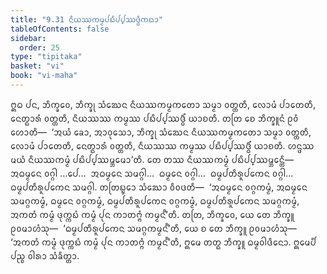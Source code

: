 ```yaml
---
title: "9.31 ᨶᩥᨿᩔᨠᨾ᩠ᨾᨸᨭᩥᨸ᩠ᨸᩔᨴ᩠ᨵᩥᨠᨳᩣ"
tableOfContents: false
sidebar:
  order: 25
type: "tipitaka"
basket: "vi"
book: "vi-maha"
---
```



<DynamicBreadcrumb />

<Division number="445" book="vi-maha">

<Paragraph number="1891" book="vi-maha">
ᩍᨵ ᨸᨶ, ᨽᩥᨠ᩠ᨡᩅᩮ, ᨽᩥᨠ᩠ᨡᩩ ᩈᩴᨥᩮᨶ ᨶᩥᨿᩔᨠᨾ᩠ᨾᨠᨲᩮᩣ ᩈᨾ᩠ᨾᩣ ᩅᨲ᩠ᨲᨲᩥ, ᩃᩮᩣᨾᩴ ᨸᩣᨲᩮᨲᩥ, ᨶᩮᨲ᩠ᨳᩣᩁᩴ ᩅᨲ᩠ᨲᨲᩥ, ᨶᩥᨿᩔᩔ ᨠᨾ᩠ᨾᩔ ᨸᨭᩥᨸ᩠ᨸᩔᨴ᩠ᨵᩥᩴ ᨿᩣᨧᨲᩥ. ᨲᨲᩕ ᨧᩮ ᨽᩥᨠ᩠ᨡᩪᨶᩴ ᩑᩅᩴ ᩉᩮᩣᨲᩥ—  ‘ᩋᨿᩴ ᨡᩮᩣ, ᩋᩣᩅᩩᩈᩮᩣ, ᨽᩥᨠ᩠ᨡᩩ ᩈᩴᨥᩮᨶ ᨶᩥᨿᩔᨠᨾ᩠ᨾᨠᨲᩮᩣ ᩈᨾ᩠ᨾᩣ ᩅᨲ᩠ᨲᨲᩥ, ᩃᩮᩣᨾᩴ ᨸᩣᨲᩮᨲᩥ, ᨶᩮᨲ᩠ᨳᩣᩁᩴ ᩅᨲ᩠ᨲᨲᩥ, ᨶᩥᨿᩔᩔ ᨠᨾ᩠ᨾᩔ ᨸᨭᩥᨸ᩠ᨸᩔᨴ᩠ᨵᩥᩴ ᨿᩣᨧᨲᩥ. ᩉᨶ᩠ᨴᩔ ᨾᨿᩴ ᨶᩥᨿᩔᨠᨾ᩠ᨾᩴ ᨸᨭᩥᨸ᩠ᨸᩔᨾ᩠ᨽᩮᨾᩣ’ᨲᩥ. ᨲᩮ ᨲᩔ ᨶᩥᨿᩔᨠᨾ᩠ᨾᩴ ᨸᨭᩥᨸ᩠ᨸᩔᨾ᩠ᨽᩮᨶ᩠ᨲᩥ—  ᩋᨵᨾ᩠ᨾᩮᨶ ᩅᨣ᩠ᨣᩤ …ᨸᩮ…  ᩋᨵᨾ᩠ᨾᩮᨶ ᩈᨾᨣ᩠ᨣᩤ…  ᨵᨾ᩠ᨾᩮᨶ ᩅᨣ᩠ᨣᩤ…  ᨵᨾ᩠ᨾᨸᨲᩥᩁᩪᨸᨠᩮᨶ ᩅᨣ᩠ᨣᩤ…  ᨵᨾ᩠ᨾᨸᨲᩥᩁᩪᨸᨠᩮᨶ ᩈᨾᨣ᩠ᨣᩤ. ᨲᨲᩕᨭ᩠ᨮᩮᩣ ᩈᩴᨥᩮᩣ ᩅᩥᩅᨴᨲᩥ—  ‘ᩋᨵᨾ᩠ᨾᩮᨶ ᩅᨣ᩠ᨣᨠᨾ᩠ᨾᩴ, ᩋᨵᨾ᩠ᨾᩮᨶ ᩈᨾᨣ᩠ᨣᨠᨾ᩠ᨾᩴ, ᨵᨾ᩠ᨾᩮᨶ ᩅᨣ᩠ᨣᨠᨾ᩠ᨾᩴ, ᨵᨾ᩠ᨾᨸᨲᩥᩁᩪᨸᨠᩮᨶ ᩅᨣ᩠ᨣᨠᨾ᩠ᨾᩴ, ᨵᨾ᩠ᨾᨸᨲᩥᩁᩪᨸᨠᩮᨶ ᩈᨾᨣ᩠ᨣᨠᨾ᩠ᨾᩴ, ᩋᨠᨲᩴ ᨠᨾ᩠ᨾᩴ ᨴᩩᨠ᩠ᨠᨭᩴ ᨠᨾ᩠ᨾᩴ ᨸᩩᨶ ᨠᩣᨲᨻ᩠ᨻᩴ ᨠᨾ᩠ᨾᨶ᩺’ᨲᩥ. ᨲᨲᩕ, ᨽᩥᨠ᩠ᨡᩅᩮ, ᨿᩮ ᨲᩮ ᨽᩥᨠ᩠ᨡᩪ ᩑᩅᨾᩣᩉᩴᩈᩩ—  ‘ᨵᨾ᩠ᨾᨸᨲᩥᩁᩪᨸᨠᩮᨶ ᩈᨾᨣ᩠ᨣᨠᨾ᩠ᨾᨶ᩺’ᨲᩥ, ᨿᩮ ᨧ ᨲᩮ ᨽᩥᨠ᩠ᨡᩪ ᩑᩅᨾᩣᩉᩴᩈᩩ—  ‘ᩋᨠᨲᩴ ᨠᨾ᩠ᨾᩴ ᨴᩩᨠ᩠ᨠᨭᩴ ᨠᨾ᩠ᨾᩴ ᨸᩩᨶ ᨠᩣᨲᨻ᩠ᨻᩴ ᨠᨾ᩠ᨾᨶ᩺’ᨲᩥ, ᩍᨾᩮ ᨲᨲ᩠ᨳ ᨽᩥᨠ᩠ᨡᩪ ᨵᨾ᩠ᨾᩅᩤᨴᩥᨶᩮᩣ. ᩍᨾᩮᨸᩥ ᨸᨬ᩠ᨧ ᩅᩤᩁᩣ ᩈᩴᨡᩥᨲ᩠ᨲᩣ.
</Paragraph>
</Division>